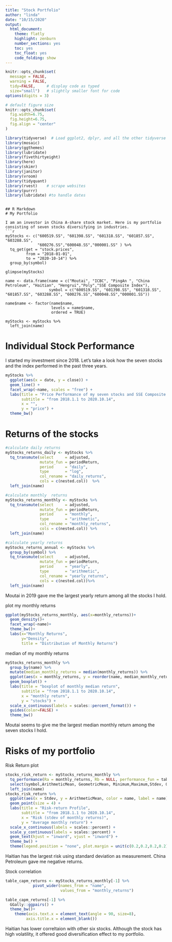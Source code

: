 ```yaml
---
title: "Stock Portfolio"
author: "linda"
date: "10/15/2020"
output: 
  html_document:
    theme: flatly
    highlight: zenburn
    number_sections: yes
    toc: yes
    toc_float: yes
    code_folding: show
---
```


```r
knitr::opts_chunk$set(
  message = FALSE, 
  warning = FALSE, 
  tidy=FALSE,     # display code as typed
  size="small")   # slightly smaller font for code
options(digits = 3)

# default figure size
knitr::opts_chunk$set(
  fig.width=6.75, 
  fig.height=6.75,
  fig.align = "center"
)
```

```r
library(tidyverse)  # Load ggplot2, dplyr, and all the other tidyverse packages
library(mosaic)
library(ggthemes)
library(lubridate)
library(fivethirtyeight)
library(here)
library(skimr)
library(janitor)
library(vroom)
library(tidyquant)
library(rvest)    # scrape websites
library(purrr)  
library(lubridate) #to handle dates
```
```

## R Markdown
# My Portfolio

I am an investor in China A-share stock market. Here is my portfolio consisting of seven stocks diversifying in industries.
```r
myStocks <- c("600519.SS", "601398.SS", "601318.SS", "601857.SS", "603288.SS", 
              "600276.SS","600048.SS","000001.SS" ) %>% 
  tq_get(get = "stock.prices", 
         from = "2018-01-01",
         to = "2020-10-14") %>%
  group_by(symbol)
  
glimpse(myStocks)

name <- data.frame(name = c("Moutai", "ICBC", "PingAn ", "China Petroleum", "Haitian", "Hengrui","Poly","SSE Composite Index"), 
                   symbol = c("600519.SS", "601398.SS", "601318.SS", "601857.SS", "603288.SS", "600276.SS","600048.SS","000001.SS"))

name$name <- factor(name$name, 
                    levels = name$name,
                    ordered = TRUE)

myStocks <- myStocks %>% 
  left_join(name)
```

# Individual Stock Performance

I started my investment since 2018. Let's take a look how the seven stocks and the index performed in the past three years.

```r
myStocks %>% 
  ggplot(aes(x = date, y = close)) +
  geom_line() +
  facet_wrap(~name, scales = "free") +
  labs(title = "Price Performance of my seven stocks and SSE Composite index ",
       subtitle = "from 2018.1.1 to 2020.10.14",
       x = "",
       y = "price") +
  theme_bw()
```

# Returns of the stocks

```r
#calculate daily returns
myStocks_returns_daily <- myStocks %>%
  tq_transmute(select     = adjusted, 
               mutate_fun = periodReturn, 
               period     = "daily", 
               type       = "log",
               col_rename = "daily_returns",
               cols = c(nested.col))  %>% 
  left_join(name)

#calculate monthly  returns
myStocks_returns_monthly <- myStocks %>%
  tq_transmute(select     = adjusted, 
               mutate_fun = periodReturn, 
               period     = "monthly", 
               type       = "arithmetic",
               col_rename = "monthly_returns",
               cols = c(nested.col)) %>% 
  left_join(name)

#calculate yearly returns
myStocks_returns_annual <- myStocks %>%
  group_by(symbol) %>%
  tq_transmute(select     = adjusted, 
               mutate_fun = periodReturn, 
               period     = "yearly", 
               type       = "arithmetic",
               col_rename = "yearly_returns",
               cols = c(nested.col))%>% 
  left_join(name)
```
Moutai in 2019 gave me the largest yearly return among all the stocks I hold.

plot my monthly returns
```r
ggplot(myStocks_returns_monthly, aes(x=monthly_returns))+
  geom_density()+
  facet_wrap(~name)+
  theme_bw()+
  labs(x="Monthly Returns", 
       y="Density", 
       title = "Distribution of Monthly Returns")
```

median of my monthly returns
```r
myStocks_returns_monthly %>% 
  group_by(name) %>% 
  mutate(median_monthly_returns = median(monthly_returns)) %>% 
  ggplot(aes(x = monthly_returns, y = reorder(name, median_monthly_returns),color = name)) +
  geom_boxplot() +
  labs(title = "boxplot of monthly median return",
       subtitle = "from 2018.1.1 to 2020.10.14",
       x = "monthly return",
       y = "stocks") +
  scale_x_continuous(labels = scales::percent_format()) +
  guides(color=FALSE) + 
  theme_bw() 
```

Moutai seems to give me the largest median monthly return among the seven stocks I hold.

# Risks of my portfolio

Risk Return plot
```r
stocks_risk_return <- myStocks_returns_monthly %>% 
  tq_performance(Ra = monthly_returns, Rb = NULL, performance_fun = table.Stats) %>% 
  select(symbol,ArithmeticMean, GeometricMean, Minimum,Maximum,Stdev, Quartile1, Quartile3) %>% 
  left_join(name)
stocks_risk_return %>% 
  ggplot(aes(x = Stdev, y = ArithmeticMean, color = name, label = name)) +
  geom_point(size = 4) +
  labs(title = "Risk-return Profile",
       subtitle = "from 2018.1.1 to 2020.10.14",
       x = "Risk (stdev of monthly returns)",
       y = "Average monthly return") +
  scale_x_continuous(labels = scales::percent) +
  scale_y_continuous(labels = scales::percent) +
  geom_text(hjust = "inward", vjust = "inward") +
  theme_bw() +
  theme(legend.position = "none", plot.margin = unit(c(0.2,0.2,0.2,0.2), "inches"))
```
Haitian has the largest risk using standard deviation as measurement. China Petroleum gave me negative returns.

Stock correlation
```r
table_capm_returns <- myStocks_returns_monthly[-1] %>%
            pivot_wider(names_from = "name",
                        values_from = "monthly_returns")  

table_capm_returns[-1] %>% 
  GGally::ggpairs() +
  theme_bw()+
    theme(axis.text.x = element_text(angle = 90, size=8),
         axis.title.x = element_blank())
```
Haitian has lower correltaion with other six stocks. Although the stock has high volatility, it offered good diversification effect to my portfolio.
